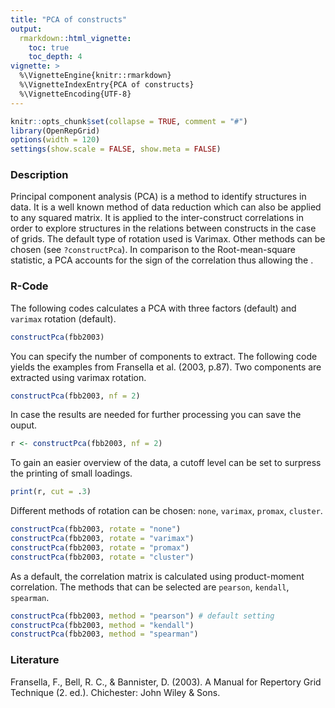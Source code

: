 ```yaml
---
title: "PCA of constructs"
output: 
  rmarkdown::html_vignette:
    toc: true
    toc_depth: 4
vignette: >
  %\VignetteEngine{knitr::rmarkdown}
  %\VignetteIndexEntry{PCA of constructs}
  %\VignetteEncoding{UTF-8}
---
```


```r
knitr::opts_chunk$set(collapse = TRUE, comment = "#")
library(OpenRepGrid)
options(width = 120)
settings(show.scale = FALSE, show.meta = FALSE)
```

### Description

Principal component analysis (PCA) is a method to identify structures in data. It is a well known method of data reduction which can also be applied to any squared matrix. It is applied to the inter-construct correlations in order to explore structures in the relations between constructs in the case of grids. The default type of rotation used is Varimax. Other methods can be chosen (see `?constructPca`). In comparison to the Root-mean-square statistic, a PCA accounts for the sign of the correlation thus allowing the .

### R-Code

The following codes calculates a PCA with three factors (default) and `varimax` rotation (default).

```r
constructPca(fbb2003)
```

You can specify the number of components to extract. The following code yields the examples from Fransella et al. (2003, p.87). Two components are extracted using varimax rotation.

```r
constructPca(fbb2003, nf = 2)
```

In case the results are needed for further processing you can save the ouput.

```r
r <- constructPca(fbb2003, nf = 2)
```

To gain an easier overview of the data, a cutoff level can be set to surpress the printing of small loadings.

```r
print(r, cut = .3)
```

Different methods of rotation can be chosen: `none`, `varimax`, `promax`, `cluster`.

```r
constructPca(fbb2003, rotate = "none")
constructPca(fbb2003, rotate = "varimax")
constructPca(fbb2003, rotate = "promax")
constructPca(fbb2003, rotate = "cluster")
```

As a default, the correlation matrix is calculated using product-moment correlation. The methods that can be selected are `pearson`, `kendall`, `spearman`.

```r
constructPca(fbb2003, method = "pearson") # default setting
constructPca(fbb2003, method = "kendall")
constructPca(fbb2003, method = "spearman")
```


### Literature

Fransella, F., Bell, R. C., & Bannister, D. (2003). A Manual for Repertory Grid Technique (2. ed.). Chichester: John Wiley & Sons.

